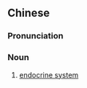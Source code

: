 {{also|内分泌系统}}
==Chinese==
{{zh-forms|s=内分泌系统|type=32}}

===Pronunciation===
{{zh-pron
|m=nèifēnmì xìtǒng
|cat=n
}}

===Noun===
{{zh-noun}}

# [[endocrine system]]